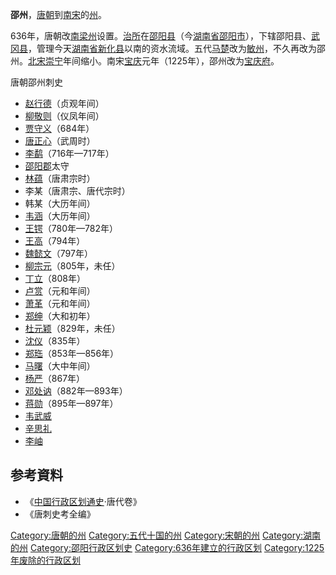 {{otheruses4|唐朝在今日湖南的行政區}}
'''邵州'''，[[唐朝|唐朝]]到[[南宋|南宋]]的[[州|州]]。

636年，唐朝改[[南梁州|南梁州]]设置。[[治所|治所]]在[[邵阳县|邵阳县]]（今[[湖南省|湖南省]][[邵阳市|邵阳市]]），下辖邵阳县、[[武冈县|武冈县]]，管理今天[[湖南省|湖南省]][[新化县|新化县]]以南的资水流域。五代[[马楚|马楚]]改为[[敏州|敏州]]，不久再改为邵州。[[北宋|北宋]][[崇宁|崇宁]]年间缩小。南宋[[宝庆|宝庆]]元年（1225年），邵州改为[[宝庆府|宝庆府]]。

;唐朝邵州刺史
*[[赵行德|赵行德]]（贞观年间）
*[[柳敬则|柳敬则]]（仪凤年间）
*[[贾守义|贾守义]]（684年）
*[[唐正心|唐正心]]（武周时）
*[[李鹬|李鹬]]（716年—717年）
*[[邵阳郡|邵阳郡]]太守
*[[林蕴|林蕴]]（唐肃宗时）
*李某（唐肃宗、唐代宗时）
*韩某（大历年间）
*[[韦涵|韦涵]]（大历年间）
*[[王锷|王锷]]（780年—782年）
*[[王高|王高]]（794年）
*[[魏懿文|魏懿文]]（797年）
*[[柳宗元|柳宗元]]（805年，未任）
*[[丁立|丁立]]（808年）
*[[卢赏|卢赏]]（元和年间）
*[[萧革|萧革]]（元和年间）
*[[郑绅|郑绅]]（大和初年）
*[[杜元颖|杜元颖]]（829年，未任）
*[[沈仪|沈仪]]（835年）
*[[郑珤|郑珤]]（853年—856年）
*[[马曙|马曙]]（大中年间）
*[[杨严|杨严]]（867年）
*[[邓处讷|邓处讷]]（882年—893年）
*[[蒋勋|蒋勋]]（895年—897年）
*[[韦武威|韦武威]]
*[[辛思礼|辛思礼]]
*[[李岫|李岫]]

== 参考資料 ==
* 《[[中国行政区划通史|中国行政区划通史]]·唐代卷》
* 《唐刺史考全编》
{{唐朝行政区划|nocat}}
{{十國行政區劃|nocat}}
{{北宋行政区划|nocat}}

[[Category:唐朝的州|Category:唐朝的州]]
[[Category:五代十国的州|Category:五代十国的州]]
[[Category:宋朝的州|Category:宋朝的州]]
[[Category:湖南的州|Category:湖南的州]]
[[Category:邵阳行政区划史|Category:邵阳行政区划史]]
[[Category:636年建立的行政区划|Category:636年建立的行政区划]]
[[Category:1225年废除的行政区划|Category:1225年废除的行政区划]]